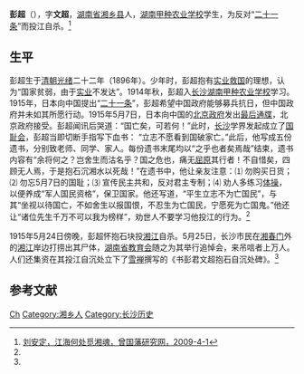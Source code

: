 '''彭超'''（{{bd|1896年||1915年|5月24日}}），字'''文超'''，[[湖南省|湖南省]][[湘乡县|湘乡县]]人，[[湖南甲种农业学校|湖南甲种农业学校]]学生，为反对“[[二十一条|二十一条]]”而投江自杀。<ref name=zgf>[http://www.fuhoutang.com/showart.asp?id=756&showpage=3 刘安定，江海何处觅湘魂，曾国藩研究网，2009-4-1]{{dead link|date=2018年2月 |bot=InternetArchiveBot |fix-attempted=yes }}</ref>

==生平==
彭超生于[[清朝|清朝]][[光绪|光绪]]二十二年（1896年）。少年时，彭超抱有[[实业救国|实业救国]]的理想，认为“国家贫弱，由于[[实业|实业]]不发达”。1914年秋，彭超入[[长沙|长沙]][[湖南甲种农业学校|湖南甲种农业学校]]学习。1915年，日本向中国提出“[[二十一条|二十一条]]”，彭超希望中国政府能够募兵抗日，但中国政府并未如其所愿行动。1915年5月7日，日本向中国的[[北京政府|北京政府]]发出[[最后通牒|最后通牒]]，北京政府接受。彭超闻讯后哭道：“国亡矣，可若何！”此时，[[长沙|长沙]]学界发起成立了[[国耻会|国耻会]]，彭超当即切断手指写下血书： “立志不愿看到国破家亡。”此后，他写成五份遗书，分别致老师、同学、家人。每份遗书末尾均以“之乎也者矣焉哉”结束，遗书内容有“余将何之？岂舍生而沽名乎？国之危也，痛无[[屈原|屈原]]其行者！不自惜矣，四顾无人焉，于是抱石沉湘水以死哉！”在遗书中，他让亲友注意：⑴ 勿购买日货；⑵ 勿忘5月7日的国耻；⑶ 宣传民主共和，反对君主专制；⑷ 劝人多练习[[体操|体操]]，以便养成“军人国民资格”，保卫国家。他还写道，“平生立志不为亡国民”，与其“坐视以待国亡，不如舍生以报国恨，不忍生为亡国民，宁愿死为亡国鬼。”他还让“诸位先生千万不可以我为榜样”，劝世人不要学习他投江的行为。<ref name=zgf/>

1915年5月24日傍晚，彭超怀抱石块投[[湘江|湘江]]自杀。5月25日，长沙市民在[[湘春门|湘春门]]外的[[湘江|湘江]]岸边打捞出其尸体，[[湖南省教育会|湖南省教育会]]随之为其举行追悼会，来吊唁者上万人。人们还集资在其投江自沉处立下了[[雪禅|雪禅]]撰写的《书彭君文超抱石自沉处碑》。<ref name=zgf/>

==参考文献==
{{reflist}}

{{DEFAULTSORT:Peng彭}}
[[Category:彭姓|Ch]]
[[Category:湘乡人|Category:湘乡人]]
[[Category:长沙历史|Category:长沙历史]]
